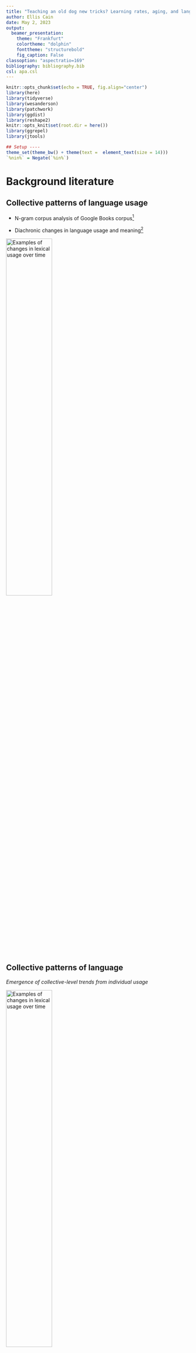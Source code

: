 ```yaml
---
title: "Teaching an old dog new tricks? Learning rates, aging, and language change"
author: Ellis Cain
date: May 2, 2023
output:
  beamer_presentation:
    theme: "Frankfurt"
    colortheme: "dolphin"
    fonttheme: "structurebold"
    fig_caption: False
classoption: "aspectratio=169"
bibliography: bibliography.bib
csl: apa.csl
---
```


```r
knitr::opts_chunk$set(echo = TRUE, fig.align="center")
library(here)
library(tidyverse)
library(wesanderson)
library(patchwork)
library(ggdist)
library(reshape2)
knitr::opts_knit$set(root.dir = here())
library(ggrepel)
library(jtools)
```


```r
## Setup ----
theme_set(theme_bw() + theme(text =  element_text(size = 14)))
`%nin%` = Negate(`%in%`)
```


# Background literature

## Collective patterns of language usage

<!-- :::: {.columns} -->
<!-- ::: {.column width="50%"} -->

- N-gram corpus analysis of Google Books corpus[^1]

- Diachronic changes in language usage and meaning[^2]

<!-- ::: -->
<!-- ::: {.column width="50%"} -->
\centering
![Examples of changes in lexical usage over time]("ngram_grammar_fig"){width=50%}
<!-- ::: -->
<!-- :::: -->

[^1]: [@michelQuantitativeAnalysisCulture2011]
[^2]: [@bybee2015language; @bynon1977historical]

## Collective patterns of language

<!-- :::: {.columns} -->
<!-- ::: {.column width="50%"} -->


*Emergence of collective-level trends from individual usage*

<!-- ::: -->
<!-- ::: {.column width="50%"} -->
\centering
![Examples of changes in lexical usage over time]("interaction_fig"){width=50%}
<!-- ::: -->
<!-- :::: -->

## Mechanisms of language acquisition

- Statistical learning[^3]

- Propose but verify (hypothesis testing)[^4]

- Structural inference[^5]

<!-- add more  -->

[^3]: [@smith2008infants; @yu2007rapid]
[^4]: [@trueswell2013propose]
[^5]: [@kim2019knowledge]

## Aging and learning

- Initially rely on associative / bottom-up learning

- Later shift to inferential / top-down learning

<!-- - *Make a point here* -->

# Formal model

## Overview

- Language change as interaction between individual and collective level dynamics

- Aim to explore how individual learning rates, aging, and group membership impact overall population-level patterns of language change

\pause

- Model of the usage and spread of a grammatical variant throughout a population

    - Past tense ending can be "-t" or "-ed", such as in "burnt" or "burned"
    
\centering
!["Burnt"]("ngram_burnt"){width=30%}
    
## Model assumptions[^6]

1. Language learning is based on imitating others, though this may change over the lifespan

    - E.g., individuals may learn quickly early on, but slow down as they age
    
\pause

2. There are variations in preference between individuals

    - E.g., some individuals learn more quickly than others
    
\pause

3. Language can be influenced by external factors

    - E.g., more willing to learn from in-group members
    
[^6]: [@beeksma2017probabilistic]

## Outcome patterns[^7]

1. **S-shaped curve in usage patterns**: Change happens slowly, then proceeds rapidly before slowing down again.

2. **Intra-speaker variation**: Change is gradual and there is a period of intra-speaker variation.

3. **Categorical norms**: With competition, speakers move toward categorically using just one of the competing variants.

4. **Multi-stability**: Language change can have multiple stable outcomes. *May result in dialect subgroups*

5. **Threshold problem**: Initially rare variants may manage to spread through entire speech communities.

[^7]: [@troutman2008social]


## Initialization: network

- Generates preferential attachment network

- Distributes grammar according to specified percentage of grammar 1

    - Two grammar variants, 0 or 1 (*burnt or burned*)

\centering
![]("example_network"){width=35%}

## Initialization: nodes

Represent language users

- State: node's current grammar preference, initialized as 0 or 1

- Age

    - Probablistic or deterministic

- Cohort: "Age group", *either 1 or 2*

- Gamma: learning rate of a given node

     - Probablistic, deterministic, or based on age

## Initialization: cohorts

- Number of cohorts (max 2) based on specified percentage

- Cohort ages can be specified

- Option for cohort-based grammar, such that the cohorts start with different percentages of grammar 1

- Willingness to listen to out-group members

## Dynamics

- Communication

    - Speaking (asynchronous)
    
    - Neighboring agents listen

- Aging

## Dynamics: speaking

- Nodes will generate an 'utterance', which is either 0 or 1 (*burnt or burned*)

- Nodes 'prefer' a discrete grammar

- Logistic curve is used when nodes produce an utterance

\centering
![]("troutman_fig6"){width=40%}

## Dynamics: listening

- Neighboring nodes will pick a grammar that will be used to interpret heard utterance

- If it matches the heard utterance

    - Update listener's state towards the heard state
    
    - Otherwise, it will update listener's state away from the heard state
    
    - Learning rate: *Gamma parameter modifies the step size*
    
- *Chance to ignore out-group*

## Dynamics: Aging

- Nodes age with each tick

- Gamma changes with age: either constant or decreasing with age

\pause

- Perseverance: how slowly gamma decays

    - Basic power law: $y = -0.05(x^{a})+0.005$
    
```r
gamma.function = function(a, b, age, constant){
    return ( constant * (age^a) + b )
}

## Normal cost curve
a.exp = 1
initial.gamma = 0.005
front.constant = 0.05

normal.cost <- data.frame(age = seq(0,1,0.01)) |> 
    mutate(gamma = gamma.function(a.exp, initial.gamma, age, front.constant),
           a = a.exp, initial = initial.gamma, constant = front.constant)

# High cost 
a.exp = 2

high.cost <- data.frame(age = seq(0,1,0.01)) |> 
    mutate(gamma = gamma.function(a.exp, initial.gamma, age, front.constant),
           a = a.exp, initial = initial.gamma, constant = front.constant)

# Higher cost 
a.exp = 3

higher.cost <- data.frame(age = seq(0,1,0.01)) |> 
    mutate(gamma = gamma.function(a.exp, initial.gamma, age, front.constant),
           a = a.exp, initial = initial.gamma, constant = front.constant)

# Low cost 
a.exp = 0.5

low.cost <- data.frame(age = seq(0,1,0.01)) |> 
    mutate(gamma = gamma.function(a.exp, initial.gamma, age, front.constant),
           a = a.exp, initial = initial.gamma, constant = front.constant)

# Lower cost 
a.exp = 0.25

lower.cost <- data.frame(age = seq(0,1,0.01)) |> 
    mutate(gamma = gamma.function(a.exp, initial.gamma, age, front.constant),
           a = a.exp, initial = initial.gamma, constant = front.constant)

df1 <- normal.cost |> 
    rbind(high.cost, higher.cost, low.cost, lower.cost) |> 
    mutate(type = "Increasing (q = 1)")

gamma.function = function(a, b, age, constant){
    return ( constant * (-age^a) + b )
}

## A as cost!!!

## Normal cost curve
a.exp = 1
initial.gamma = 0.055

normal.cost <- data.frame(age = seq(0,1,0.01)) |> 
    mutate(gamma = gamma.function(a.exp, initial.gamma, age, front.constant),
           a = a.exp, initial = initial.gamma, constant = front.constant)

# High cost 
a.exp = 2

high.cost <- data.frame(age = seq(0,1,0.01)) |> 
    mutate(gamma = gamma.function(a.exp, initial.gamma, age, front.constant),
           a = a.exp, initial = initial.gamma, constant = front.constant)

# Higher cost 
a.exp = 3

higher.cost <- data.frame(age = seq(0,1,0.01)) |> 
    mutate(gamma = gamma.function(a.exp, initial.gamma, age, front.constant),
           a = a.exp, initial = initial.gamma, constant = front.constant)

# Low cost 
a.exp = 0.5

low.cost <- data.frame(age = seq(0,1,0.01)) |> 
    mutate(gamma = gamma.function(a.exp, initial.gamma, age, front.constant),
           a = a.exp, initial = initial.gamma, constant = front.constant)

# Lower cost 
a.exp = 0.25

lower.cost <- data.frame(age = seq(0,1,0.01)) |> 
    mutate(gamma = gamma.function(a.exp, initial.gamma, age, front.constant),
           a = a.exp, initial = initial.gamma, constant = front.constant)

df2 <- normal.cost |> 
    rbind(high.cost, higher.cost, low.cost, lower.cost) |> 
    mutate(type = "Decreasing (q = -1)")

df2 |> 
    # rbind(df2) |> 
    ggplot(aes(x = age, y = gamma, group = factor(a), color = factor(a)))+
    # geom_point()+
    geom_line(linewidth = 1)+
    theme_bw()+
    xlab("Proportional age (x)")+
    ylab("Gamma")+
    scale_color_brewer(name = "Perseverance (a)", palette = 5)

rm(high.cost, higher.cost, low.cost, normal.cost, lower.cost)
```

# Results

## Impact of learning rate

```r
gvdf_proc <- read_csv(here("paper","processed_data","gvdf_proc.csv"), show_col_types = F)
gvdf <- read_csv(here("paper","processed_data","gvdf_final-only.csv"), show_col_types = F)


```


```r
ggplot(gvdf,
       aes(x = percent_grammar_1, y = mean_state_of_nodes,
           color = factor(initial_gamma),
           group = factor(initial_gamma)))+
  theme_bw()+
  xlab("Initial percentage of Grammar 1")+
  ylab("Mean state of nodes")+
  scale_color_brewer(name = "Initial gamma",# type = "qual",
                     palette = 5)+ 
  stat_summary(fun = mean, geom = "point")+
  stat_summary(fun = mean, geom = "line")+
  stat_summary(fun.data = mean_se, geom = "errorbar", width = 2)+
  geom_text(aes(x = 80, y = 0.8), label = "Grammar 1\nas majority", color = "black")+
  geom_text(aes(x = 15, y = 0.2), label = "Grammar 0\nas majority", color = "black")+
  labs(caption = "50 runs per configuration, 1000 steps total per run")
```

## Impact of learning rate

```r
ggplot(gvdf_proc, aes(x = initial_gamma, y = eq_percent,
                      group = factor(initial_gamma)))+
  xlab("Initial gamma")+
  ylab("Time to equilibrium (%)")+
  theme_bw()+
  stat_summary(fun = mean, geom = "bar", fill = "lightblue", color = "black")+
  stat_summary(fun.data = mean_se, geom = "errorbar", width = 0.001)+
  labs(caption = "50 runs per configuration, 1000 steps total per run")
```


## Variation of learning rate amongst individual 

```r
lndf2_proc <- read_csv(here("paper","processed_data","lndf2_proc.csv"), show_col_types = F)
lndf2 <- read_csv(here("paper","processed_data","lndf2_final-only.csv"), show_col_types = F)
```

```r
ggplot(lndf2,
       aes(x = percent_grammar_1, y = mean_state_of_nodes,
           color = factor(initial_gamma),
           group = factor(initial_gamma)))+
  theme_bw()+
  xlab("Initial percentage of Grammar 1")+
  ylab("Mean state of nodes")+
  scale_color_brewer(name = "Initial gamma",# type = "qual",
                     palette = 5)+ 
  stat_summary(fun = mean, geom = "point")+
  stat_summary(fun = mean, geom = "line")+
  stat_summary(fun.data = mean_se, geom = "errorbar", width = 2)+
  labs(caption = "Faceted by Gamma SD; 50 runs per configuration, 1000 steps total per run")+
  facet_wrap(~gamma_sd)
```

## Variation of learning rate amongst individual 

```r
ggplot(lndf2_proc, aes(x = initial_gamma, y = eq_percent,
                      group = factor(initial_gamma)))+
  xlab("Initial gamma")+
  ylab("Time to equilibrium (%)")+
  theme_bw()+
  stat_summary(fun = mean, geom = "bar", fill = "lightgreen", color = "black")+
  stat_summary(fun.data = mean_se, geom = "errorbar", width = 0.001)+
  labs(caption = "50 runs per configuration, 1000 steps total per run")+
  facet_wrap(~gamma_sd)
```

## Checkpoint

- Increased gamma decrease time to equilibrium, but not (systematically) affect the final outcome


## Decrease in learning rate with age

```r
lndf3_proc <- read_csv(here("paper","processed_data","lndf3_proc.csv"), show_col_types = F)
det_age <- read_csv(here("paper","processed_data","lndf3_final-only.csv"), show_col_types = F)
```

```r
det_age |> 
  ggplot(aes(x = percent_grammar_1, y = mean_state_of_nodes,
             color = factor(graph_group, levels = c("Deterministic", "Probabilistic (SD = 30)", "Probabilistic (SD = 50)", "Probabilistic (SD = 100)")),
             group = factor(graph_group, levels = c("Deterministic", "Probabilistic (SD = 30)", "Probabilistic (SD = 50)", "Probabilistic (SD = 100)"))))+
  theme_bw()+
  xlab("Initial percentage of Grammar 1")+
  ylab("Mean state of nodes")+
  scale_color_brewer(name = "Age type", type = "qual",
                     palette = 2)+
  stat_summary(fun = mean, geom = "point")+
  stat_summary(fun = mean, geom = "line")+
  stat_summary(fun.data = mean_se, geom = "errorbar", width = 2)+
  labs(caption = "50 runs per configuration, 1000 steps total per run")
```

## Decrease in learning rate with age

```r
lndf3_proc <- lndf3_proc |> 
  mutate(graph_group = if_else(deterministic_age == T,
                               "Deterministic",
                               if_else(deterministic_age == F & age_sd == 30,
                                       "Probabilistic (SD = 30)",
                                       if_else(deterministic_age == F & age_sd == 50,
                                               "Probabilistic (SD = 50)",
                                               if_else(deterministic_age == F & age_sd == 100,
                                                       "Probabilistic (SD = 100)",
                                                       "N/A")))))

ggplot(lndf3_proc, aes(x = factor(graph_group, levels = c("Deterministic", "Probabilistic (SD = 30)", "Probabilistic (SD = 50)", "Probabilistic (SD = 100)")),
                       y = eq_percent))+
  xlab("Deterministic age?")+
  ylab("Time to equilibrium (%)")+
  theme_bw()+
  stat_summary(fun = mean, geom = "bar", fill = "darkgreen", color = "black")+
  stat_summary(fun.data = mean_se, geom = "errorbar", width = 0.25)+
  labs(caption = "50 runs per configuration, 1000 steps total per run")
```

## Variation of speed of decrease (perseverance)

```r
vgp_proc <- read_csv(here("paper","processed_data","vgp_proc.csv"), show_col_types = F)
vgp <- read_csv(here("paper","processed_data","vgp_final-only.csv"), show_col_types = F)
```

```r
ggplot(vgp,
       aes(x = percent_grammar_1, y = mean_state_of_nodes,
           color = factor(perseverance),
           group = factor(perseverance)))+
  theme_bw()+
  xlab("Initial percentage of Grammar 1")+
  ylab("Mean state of nodes")+
  scale_color_brewer(name = "Perseverance",# type = "qual",
                     palette = 5)+ 
  stat_summary(fun = mean, geom = "point")+
  stat_summary(fun = mean, geom = "line")+
  stat_summary(fun.data = mean_se, geom = "errorbar", width = 2)+
  labs(caption = "50 runs per configuration, 1000 steps total per run")

```

## Variation of speed of decrease (perseverance)

```r
ggplot(vgp_proc, aes(x = factor(perseverance), y = eq_percent,
                       group = factor(perseverance)))+
  xlab("Perseverance of learning")+
  ylab("Time to equilibrium")+
  theme_bw()+
  stat_summary(fun = mean, geom = "bar", fill = "turquoise", color = "black")+
  stat_summary(fun.data = mean_se, geom = "errorbar", width = 0.25)+
  labs(caption = "50 runs per configuration, 1000 steps total per run")
```

## Checkpoint

- Gamma impacts time to equilibrium (TTE)

- No difference in TTE when perseverance is > 0.5

## Two age cohorts

```r
tcg_proc <- read_csv(here("paper","processed_data","tcg_proc.csv"), show_col_types = F)
tcg_group_proc <- read_csv(here("paper","processed_data","tcg_group_proc.csv"), show_col_types = F)
tcg <- read_csv(here("paper","processed_data","tcg_final-only.csv"), show_col_types = F)
tcg_group <- read_csv(here("paper","processed_data","tcg_final-only-by-cohort.csv"), show_col_types = F)
```

```r
ggplot(tcg |> 
         filter(step == 1000),
       aes(x = percent_grammar_1, y = mean_state_of_nodes,
           color = factor(percent_cohort2),
           group = factor(percent_cohort2)))+
  theme_bw()+
  xlab("Initial percentage of Grammar 1")+
  ylab("Mean state of nodes")+
  scale_color_brewer(name = "Cohort 2 percent",# type = "qual",
                     palette = 5)+ 
  stat_summary(fun = mean, geom = "point")+
  stat_summary(fun = mean, geom = "line")+
  stat_summary(fun.data = mean_se, geom = "errorbar", width = 2)+
  labs(caption = "Faceted by Cohort 2 age; 50 runs per configuration, 1000 steps total per run")+
  facet_grid(~cohort2_age)
```


## Two age cohorts

```r
ggplot(tcg_proc, aes(x = factor(percent_cohort2), y = eq_percent,
                     fill = factor(cohort2_age),
                     group = factor(percent_cohort2)))+
  xlab("Cohort 2 percentage")+
  ylab("Time to equilibrium")+
  theme_bw()+
  stat_summary(fun = mean, geom = "bar", color = "black")+
  scale_fill_brewer(name = "Group 2 age", type = "qual",
                     palette = 1)+ 
  stat_summary(fun.data = mean_se, geom = "errorbar", width = 0.25)+
  labs(caption = "Faceted by cohort 2 age; 50 runs per configuration, 1000 steps total per run")+
  theme(legend.position = "none")+
  facet_grid(~cohort2_age)
```

## Two age cohorts: group equilibria

```r
tcg |> 
  filter(step == 1000) |> 
  select(c(percent_grammar_1, percent_cohort2, 
           cohort2_age, cohort1_state, cohort2_state)) |> 
  pivot_longer(cols = c(cohort1_state, cohort2_state), 
               values_to = "mean_state_of_nodes") |> 
  mutate(name = if_else(name == "cohort1_state", "Cohort 1", "Cohort 2")) |> 
  ggplot(aes(x = percent_grammar_1, y = mean_state_of_nodes,
           color = factor(percent_cohort2),
           group = factor(percent_cohort2)))+
  theme_bw()+
  xlab("Initial percentage of Grammar 1")+
  ylab("Mean state of nodes")+
  scale_color_brewer(name = "Group 2 percent",# type = "qual",
                     palette = 5)+ 
  stat_summary(fun = mean, geom = "point")+
  stat_summary(fun = mean, geom = "line")+
  stat_summary(fun.data = mean_se, geom = "errorbar", width = 2)+
  labs(caption = "50 runs per configuration, 1000 steps total per run")+
  facet_grid(name~cohort2_age)
```

## Two age cohorts: group equilibria

```r
ggplot(tcg_group_proc |> 
         mutate(type = if_else(type == "cohort1_equilibrium", "Cohort 1", "Cohort 2")) ,
       aes(x = factor(percent_cohort2), y = eq_percent,
                     fill = factor(cohort2_age),
                     group = factor(percent_cohort2)))+
  xlab("Cohort 2 percentage")+
  ylab("Time to equilibrium")+
  theme_bw()+
  stat_summary(fun = mean, geom = "bar", color = "black")+
  scale_fill_brewer(name = "Group 2 age", type = "qual",
                    palette = 1)+ 
  stat_summary(fun.data = mean_se, geom = "errorbar", width = 0.25)+
  labs(caption = "Faceted by cohort 2 age; 50 runs per configuration, 1000 steps total per run")+
  facet_grid(type~cohort2_age)+
  theme(legend.position = "none")
```

## Checkpoint

- Gamma impacts time to equilibrium (TTE)

- No difference in TTE when perseverance is > 0.5

- Older cohort slows down TTE

- As the age gap increases, the impact on TTE increases as well



## Cohort-based grammar: Only Cohort 2 has grammar 1

```r
vgg_g1v <- read_csv(here("paper","processed_data","vgg_types_group1_variation.csv"), show_col_types = F)
vgg_g2v <- read_csv(here("paper","processed_data","vgg_types_group2_variation.csv"), show_col_types = F)
```

```r
ggplot(vgg_g2v, aes(x = type, y = final_state, group = type, fill = type, color = type))+
  xlab("Type")+
  ylab("Mean state")+
  theme_bw()+
  geom_violin()+
  # geom_density()+
  # geom_bar(stat = "bin", bins = 10, position = position_dodge())+
  labs(caption = "Gamma decreases at constant rate; Cohort 1 does not have grammar 1; 50% Cohort 2; 50 runs per configuration, 1000 steps total per run")+
  facet_grid(~c2_percent_grammar_1)+
  theme(legend.position = "none",
        axis.text.x = element_text(size = 6))
```



## Cohort-based grammar: Only Cohort 1 has grammar 1

```r
ggplot(vgg_g1v, aes(x = type, y = final_state, group = type, fill = type, color = type))+
  xlab("Time to equilibrium")+
  theme_bw()+
  geom_violin()+
  # geom_density()+
  # geom_bar(stat = "bin", bins = 10, position = position_dodge())+
  labs(caption = "Gamma decreases at constant rate; Cohort 2 does not have grammar 1; 50% Cohort 2; 50 runs per configuration, 1000 steps total per run")+
  facet_grid(~c1_percent_grammar_1)+
  theme(legend.position = "none",
        axis.text.x = element_text(size = 6))

```


## Checkpoint

- Gamma impacts time to equilibrium (TTE)

- No difference in TTE when perseverance is > 0.5

- Older cohort slows down TTE, exacerbated by increased age gap

- Reservoir? When grammar varies only in the older cohort, their initial starting percentage will draw the younger cohort

- Innovator: when grammar varies only in the younger cohort, 
However, when cohort 2 does not use grammar 1, cohort 1 starts with increasingly higher percentages of using grammar 1, they themselves may end up with using grammar 1 more, but it does not drive the overall group usage.

## Cohort preference

```r
pref_proc <- read_csv(here("paper","processed_data","preference_proc.csv"), show_col_types = F)
pref_types <- read_csv(here("paper","processed_data","preference_final_state.csv"), show_col_types = F)
```

```r
ggplot(pref_types, aes(x = percent_grammar_1, y = final_state,
             color = factor(chance_listen_to_outgroup),
             group = factor(chance_listen_to_outgroup)))+
  theme_bw()+
  xlab("Initial percent of grammar 1")+
  ylab("Final state")+
  scale_color_brewer(name = "Willingness to\nlisten to outgroup", type = "div",
                     palette = 2)+ 
  # scale_shape_manual(name = "type", values = c(14, 15, 16))+
  # geom_point(alpha = 0.5)+
  stat_summary(fun.data = mean_se, geom = "errorbar", width = 2)+
  stat_summary(fun = mean, geom = "point", size = 2)+
  stat_summary(fun = mean, geom = "line")+
  # ggtitle("Different starting percentages")+
  labs(caption = "50 runs per configuration, 1000 steps total per run")+
  facet_grid(~factor(type))

```

## Cohort preference

```r
ggplot(pref_proc, aes(x = percent_grammar_1, y = eq_percent,
                           color = factor(chance_listen_to_outgroup),
                           group = factor(chance_listen_to_outgroup)))+
  xlab("Percent grammar 1")+
  ylab("Time to equilibrium (%)")+
  theme_bw()+
  stat_summary(fun.data = mean_se, geom = "errorbar", width = 2)+
  stat_summary(fun = mean, geom = "point", size = 2)+
  stat_summary(fun = mean, geom = "line")+
  scale_color_brewer(name = "Willingness to\nlisten to outgroup", type = "div",
                    palette = 1)+ 
  labs(caption = "50 runs per configuration, 1000 steps total per run")

```

## Checkpoint

- Increased gamma speeds up when equilibrium is reached, but not the final outcome; modulated by perseverance

- Older cohort delays equilibrium

- "Innovator" and "Reservoir" groups

- Group preference will delay the equilibrium, and slightly impact equilibrium value

##

## References